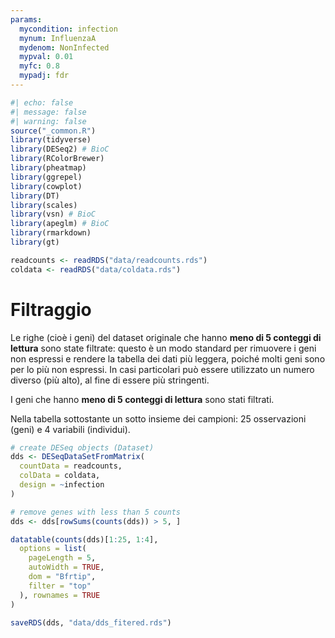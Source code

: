 ```yaml
---
params:
  mycondition: infection
  mynum: InfluenzaA
  mydenom: NonInfected
  mypval: 0.01
  myfc: 0.8
  mypadj: fdr
---
```


```r
#| echo: false
#| message: false
#| warning: false
source("_common.R")
library(tidyverse)
library(DESeq2) # BioC
library(RColorBrewer)
library(pheatmap)
library(ggrepel)
library(cowplot)
library(DT)
library(scales)
library(vsn) # BioC
library(apeglm) # BioC
library(rmarkdown)
library(gt)

readcounts <- readRDS("data/readcounts.rds")
coldata <- readRDS("data/coldata.rds")
```

# Filtraggio {#sec-preproc-filter}

::: {.content-hidden when-meta="features.advanced_analysis"}
Le righe (cioè i geni) del dataset originale che hanno **meno di 5 conteggi di lettura** sono state filtrate: questo è un modo standard per rimuovere i geni non espressi e rendere la tabella dei dati più leggera, poiché molti geni sono per lo più non espressi. In casi particolari può essere utilizzato un numero diverso (più alto), al fine di essere più stringenti.
:::

::: {.content-hidden unless-meta="features.advanced_analysis"}
I geni che hanno **meno di 5 conteggi di lettura** sono stati filtrati.
:::

Nella tabella sottostante un sotto insieme dei campioni: 25 osservazioni (geni) e 4 variabili (individui).

```r
# create DESeq objects (Dataset)
dds <- DESeqDataSetFromMatrix(
  countData = readcounts,
  colData = coldata,
  design = ~infection
)

# remove genes with less than 5 counts
dds <- dds[rowSums(counts(dds)) > 5, ]

datatable(counts(dds)[1:25, 1:4],
  options = list(
    pageLength = 5,
    autoWidth = TRUE,
    dom = "Bfrtip",
    filter = "top"
  ), rownames = TRUE
)

saveRDS(dds, "data/dds_fitered.rds")
```